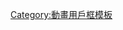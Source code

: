 {{Userbox-r
  |border-c = #000000
  |border-s = 1
  |id-c     = #FFCC00
  |id-s     = 14
  |id-fc    = #FFFF00
  |info-c   = #ffff00
  |info-s   = 10
  |info-fc  = #000000
  |id       = 新海誠
  |info     = 這個用户喜欢'''[[新海诚]]'''的动画。
}}
<noinclude>[[Category:動畫用戶框模板]]</noinclude><includeonly>[[Category:喜欢新海诚的维基人|{{PAGENAME}}]]</includeonly>